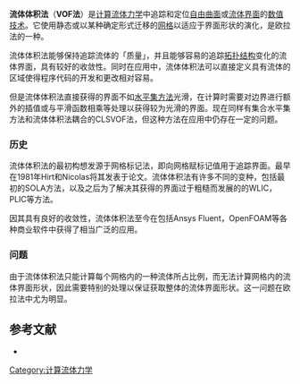 '''流体体积法'''（'''VOF法'''）是[[计算流体力学|计算流体力学]]中追踪和定位[[自由曲面|自由曲面]]或[[流体界面|流体界面]]的[[数值方法|数值技术]]。它使用静态或以某种确定形式迁移的[[多边形网格|网格]]以适应于界面形状的演化，是欧拉法的一种。

流体体积法能够保持追踪流体的「质量」，并且能够容易的追踪[[拓扑学|拓扑结构]]变化的流体界面，具有较好的收敛性。同时在应用中，流体体积法可以直接定义具有流体的区域使得程序代码的开发和更改相对容易。

但是流体体积法直接获得的界面不如[[水平集方法|水平集方法]]光滑，在计算时需要对边界进行额外的插值或与平滑函数相乘等处理以获得较为光滑的界面。现在同样有集合水平集方法和流体体积法耦合的CLSVOF法，但这种方法在应用中仍存在一定的问题。

===历史===

流体体积法的最初构想发源于网格标记法，即向网格赋标记值用于追踪界面。最早在1981年Hirt和Nicolas将其发表于论文。流体体积法有许多不同的变种，包括最初的SOLA方法，以及之后为了解决其获得的界面过于粗糙而发展的的WLIC，PLIC等方法。

因其具有良好的收敛性，流体体积法至今在包括Ansys Fluent，OpenFOAM等各种商业软件中获得了相当广泛的应用。

===问题===

由于流体体积法只能计算每个网格内的一种流体所占比例，而无法计算网格内的流体界面形状，因此需要特别的处理以保证获取整体的流体界面形状。这一问题在欧拉法中尤为明显。

==参考文献==
* {{citation
 | first1 = C.W. 
 | last1 = Hirt
 | first2 = B.D. 
 | last2 = Nichols
 | title = Volume of fluid (VOF) method for the dynamics of free boundaries
 | journal = Journal of Computational Physics
 | year = 1981
 | volume = 39
 | issue = 1
 | doi = 10.1016/0021-9991(81)90145-5 
}} 
{{Applied-math-stub}}
[[Category:计算流体力学|Category:计算流体力学]]